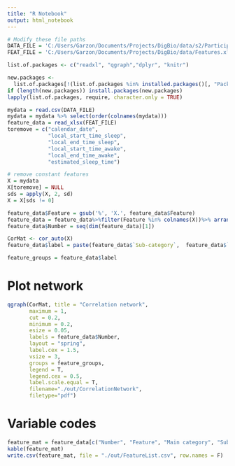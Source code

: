 ```yaml
---
title: "R Notebook"
output: html_notebook
---
```


```r
# Modify these file paths
DATA_FILE = 'C:/Users/Garzon/Documents/Projects/DigBio/data/s2/Participant_1_converted.csv'
FEAT_FILE = 'C:/Users/Garzon/Documents/Projects/DigBio/data/Features.xlsx'
```


```r
list.of.packages <- c("readxl", "qgraph","dplyr", "knitr")

new.packages <-
  list.of.packages[!(list.of.packages %in% installed.packages()[, "Package"])]
if (length(new.packages)) install.packages(new.packages)
lapply(list.of.packages, require, character.only = TRUE)

mydata = read.csv(DATA_FILE)
mydata = mydata %>% select(order(colnames(mydata)))
feature_data = read_xlsx(FEAT_FILE)
toremove = c("calendar_date", 
             "local_start_time_sleep", 
             "local_end_time_sleep", 
             "local_start_time_awake", 
             "local_end_time_awake", 
             "estimated_sleep_time")

# remove constant features
X = mydata
X[toremove] = NULL
sds = apply(X, 2, sd)
X = X[sds != 0]

feature_data$Feature = gsub('%', 'X.', feature_data$Feature)
feature_data = feature_data%>%filter(Feature %in% colnames(X))%>% arrange(Feature)
feature_data$Number = seq(dim(feature_data)[1])

CorMat <- cor_auto(X)
feature_data$label = paste(feature_data$`Sub-category`,  feature_data$`Main category`, sep = '-')

feature_groups = feature_data$label

```

# Plot network

```r
qgraph(CorMat, title = "Correlation network",
       maximum = 1, 
       cut = 0.2, 
       minimum = 0.2, 
       esize = 0.05, 
       labels = feature_data$Number,
       layout = "spring",  
       label.cex = 1.5,
       vsize = 3,
       groups = feature_groups, 
       legend = T, 
       legend.cex = 0.5,
       label.scale.equal = T, 
       filename="./out/CorrelationNetwork", 
       filetype="pdf")

```

# Variable codes

```r
feature_mat = feature_data[c("Number", "Feature", "Main category", "Sub-category")]
kable(feature_mat)
write.csv(feature_mat, file = "./out/FeatureList.csv", row.names = F)
```